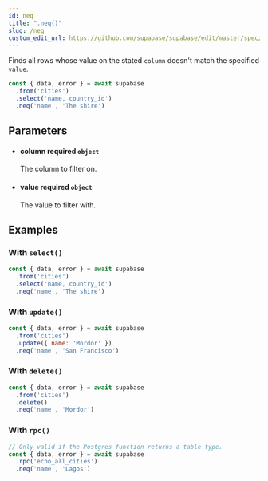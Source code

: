 ```yaml
---
id: neq
title: ".neq()"
slug: /neq
custom_edit_url: https://github.com/supabase/supabase/edit/master/spec/supabase_js_v1.yml
---
```


Finds all rows whose value on the stated `column` doesn't match the
specified `value`.

```js
const { data, error } = await supabase
  .from('cities')
  .select('name, country_id')
  .neq('name', 'The shire')
```


## Parameters


<ul className="method-list-group">
  
<li className="method-list-item">
  <h4 className="method-list-item-label">
    <span className="method-list-item-label-name">
      column
    </span>
    <span className="method-list-item-label-badge required">
      required
    </span>
    <span className="method-list-item-validation">
      <code>object</code>
    </span>
  </h4>
  <div class="method-list-item-description">

The column to filter on.

  </div>
  
</li>


<li className="method-list-item">
  <h4 className="method-list-item-label">
    <span className="method-list-item-label-name">
      value
    </span>
    <span className="method-list-item-label-badge required">
      required
    </span>
    <span className="method-list-item-validation">
      <code>object</code>
    </span>
  </h4>
  <div class="method-list-item-description">

The value to filter with.

  </div>
  
</li>

</ul>














## Examples

### With `select()`



```js
const { data, error } = await supabase
  .from('cities')
  .select('name, country_id')
  .neq('name', 'The shire')
```

### With `update()`



```js
const { data, error } = await supabase
  .from('cities')
  .update({ name: 'Mordor' })
  .neq('name', 'San Francisco')
```

### With `delete()`



```js
const { data, error } = await supabase
  .from('cities')
  .delete()
  .neq('name', 'Mordor')
```

### With `rpc()`



```js
// Only valid if the Postgres function returns a table type.
const { data, error } = await supabase
  .rpc('echo_all_cities')
  .neq('name', 'Lagos')
```